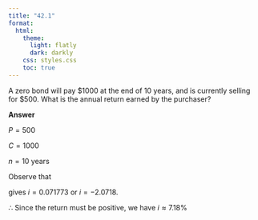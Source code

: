 ```yaml
---
title: "42.1"
format:
  html:
    theme:
      light: flatly
      dark: darkly
    css: styles.css
    toc: true
---
```


A zero bond will pay $\$1000$ at the end of $10$ years, and is currently selling for $\$500$. What is the annual return earned by the purchaser?

**Answer**

$P = 500$

$C = 1000$

$n = 10$ years

Observe that

\begin{align*}
P &= C \cdot (1+i)^{-n}\\
500 &= 1000 \cdot (1+i)^{-10}\\
\end{align*}

gives $i = 0.071773$ or $i =-2.0718$. 

$\therefore$ Since the return must be positive, we have $i \approx 7.18\%$